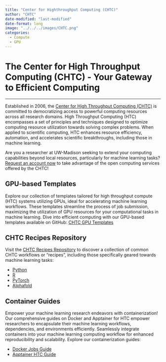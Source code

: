 ```yaml
---
title: "Center for Highthroughput Computing (CHTC)"
author: "CHTC"
date-modified: "last-modified"
date-format: long
image: "../../../images/CHTC.png"
categories:
  - Compute
  - GPU
---
```


# The Center for High Throughput Computing (CHTC) - Your Gateway to Efficient Computing

---

Established in 2006, the [Center for High Throughput Computing (CHTC)](https://chtc.cs.wisc.edu/) is committed to democratizing access to powerful computing resources across all research domains. High Throughput Computing (HTC) encompasses a set of principles and techniques designed to optimize computing resource utilization towards solving complex problems. When applied to scientific computing, HTC enhances resource efficiency, automation, and accelerates scientific breakthroughs, including those in machine learning.

Are you a researcher at UW-Madison seeking to extend your computing capabilities beyond local resources, particularly for machine learning tasks?  [Request an account now](https://chtc.cs.wisc.edu/uw-research-computing/form.html) to take advantage of the open computing services offered by the CHTC!

## GPU-based Templates

Explore our collection of templates tailored for high throughput compute (HTC) systems utilizing GPUs, ideal for accelerating machine learning workflows. These templates streamline the process of job submission, maximizing the utilization of GPU resources for your computational tasks in machine learning. Dive into efficient computing with our GPU-based templates available on GitHub: [CHTC GPU Templates](https://github.com/CHTC/templates-GPUs)

## CHTC Recipes Repository

Visit the [CHTC Recipes Repository](https://github.com/CHTC/recipes) to discover a collection of common CHTC workflows or "recipes", including those specifically geared towards machine learning tasks:

* [Python](https://github.com/CHTC/recipes/tree/main/software/Python)
* [R](https://github.com/CHTC/recipes/tree/main/software/R)
* [PyTorch](https://github.com/CHTC/recipes/tree/main/software/PyTorch)
* [Alphafold](https://github.com/CHTC/recipes/blob/main/software/AlphaFold)

## Container Guides

Empower your machine learning research endeavors with containerization! Our comprehensive guides on Docker and Apptainer for HTC empower researchers to encapsulate their machine learning workflows, dependencies, and environments efficiently. Seamlessly integrate containers into your machine learning computing workflow for enhanced reproducibility and scalability. Explore our containerization guides:

* [Docker Jobs Guide](https://chtc.cs.wisc.edu/uw-research-computing/docker-jobs)
* [Apptainer HTC Guide](https://chtc.cs.wisc.edu/uw-research-computing/apptainer-htc)



